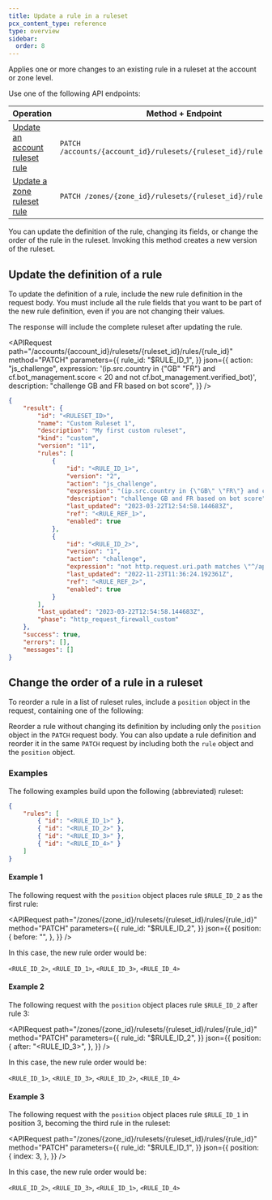 ```yaml
---
title: Update a rule in a ruleset
pcx_content_type: reference
type: overview
sidebar:
  order: 8
---
```



Applies one or more changes to an existing rule in a ruleset at the account or zone level.

Use one of the following API endpoints:

| Operation                                    | Method + Endpoint                                                    |
| -------------------------------------------- | -------------------------------------------------------------------- |
| [Update an account ruleset rule][ur-account] | `PATCH /accounts/{account_id}/rulesets/{ruleset_id}/rules/{rule_id}` |
| [Update a zone ruleset rule][ur-zone]        | `PATCH /zones/{zone_id}/rulesets/{ruleset_id}/rules/{rule_id}`       |

[ur-account]: /api/resources/rulesets/subresources/rules/methods/edit/
[ur-zone]: /api/resources/rulesets/methods/update/

You can update the definition of the rule, changing its fields, or change the order of the rule in the ruleset. Invoking this method creates a new version of the ruleset.

## Update the definition of a rule

To update the definition of a rule, include the new rule definition in the request body. You must include all the rule fields that you want to be part of the new rule definition, even if you are not changing their values.

The response will include the complete ruleset after updating the rule.

<APIRequest
	path="/accounts/{account_id}/rulesets/{ruleset_id}/rules/{rule_id}"
	method="PATCH"
	parameters={{
		rule_id: "$RULE_ID_1",
	}}
	json={{
		action: "js_challenge",
		expression:
			'(ip.src.country in {"GB" "FR"} and cf.bot_management.score < 20 and not cf.bot_management.verified_bot)',
		description: "challenge GB and FR based on bot score",
	}}
/>

```json output
{
	"result": {
		"id": "<RULESET_ID>",
		"name": "Custom Ruleset 1",
		"description": "My first custom ruleset",
		"kind": "custom",
		"version": "11",
		"rules": [
			{
				"id": "<RULE_ID_1>",
				"version": "2",
				"action": "js_challenge",
				"expression": "(ip.src.country in {\"GB\" \"FR\"} and cf.bot_management.score < 20 and not cf.bot_management.verified_bot)",
				"description": "challenge GB and FR based on bot score",
				"last_updated": "2023-03-22T12:54:58.144683Z",
				"ref": "<RULE_REF_1>",
				"enabled": true
			},
			{
				"id": "<RULE_ID_2>",
				"version": "1",
				"action": "challenge",
				"expression": "not http.request.uri.path matches \"^/api/.*$\"",
				"last_updated": "2022-11-23T11:36:24.192361Z",
				"ref": "<RULE_REF_2>",
				"enabled": true
			}
		],
		"last_updated": "2023-03-22T12:54:58.144683Z",
		"phase": "http_request_firewall_custom"
	},
	"success": true,
	"errors": [],
	"messages": []
}
```

## Change the order of a rule in a ruleset

To reorder a rule in a list of ruleset rules, include a `position` object in the request, containing one of the following:

<Render file="rule-position-values" />

Reorder a rule without changing its definition by including only the `position` object in the `PATCH` request body. You can also update a rule definition and reorder it in the same `PATCH` request by including both the `rule` object and the `position` object.

### Examples

The following examples build upon the following (abbreviated) ruleset:

```json
{
	"rules": [
		{ "id": "<RULE_ID_1>" },
		{ "id": "<RULE_ID_2>" },
		{ "id": "<RULE_ID_3>" },
		{ "id": "<RULE_ID_4>" }
	]
}
```

#### Example 1

The following request with the `position` object places rule `$RULE_ID_2` as the first rule:

<APIRequest
	path="/zones/{zone_id}/rulesets/{ruleset_id}/rules/{rule_id}"
	method="PATCH"
	parameters={{
		rule_id: "$RULE_ID_2",
	}}
	json={{
		position: {
			before: "",
		},
	}}
/>

In this case, the new rule order would be:

`<RULE_ID_2>`, `<RULE_ID_1>`, `<RULE_ID_3>`, `<RULE_ID_4>`

#### Example 2

The following request with the `position` object places rule `$RULE_ID_2` after rule 3:

<APIRequest
	path="/zones/{zone_id}/rulesets/{ruleset_id}/rules/{rule_id}"
	method="PATCH"
	parameters={{
		rule_id: "$RULE_ID_2",
	}}
	json={{
		position: {
			after: "<RULE_ID_3>",
		},
	}}
/>

In this case, the new rule order would be:

`<RULE_ID_1>`, `<RULE_ID_3>`, `<RULE_ID_2>`, `<RULE_ID_4>`

#### Example 3

The following request with the `position` object places rule `$RULE_ID_1` in position 3, becoming the third rule in the ruleset:

<APIRequest
	path="/zones/{zone_id}/rulesets/{ruleset_id}/rules/{rule_id}"
	method="PATCH"
	parameters={{
		rule_id: "$RULE_ID_1",
	}}
	json={{
		position: {
			index: 3,
		},
	}}
/>

In this case, the new rule order would be:

`<RULE_ID_2>`, `<RULE_ID_3>`, `<RULE_ID_1>`, `<RULE_ID_4>`
